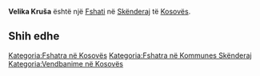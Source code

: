 {{Fshat në Kosovës
 | Emri                = Velika Kruša
 | EmriAlt                = Krusa-Vogele,Krusha e Madhe,Krushe,Krushe e Madhe,Krushë,Krushë e Madhe,Kruša-Vogele,Velika Krusa,Velika Krusha,Velika Kruša,Велика Круша
 | Emri (Rasa dhanore) = 
 | Figura              = 
 | Shteti              = Kosovës
 | Komuna              = Skënderaj
 | Kodi postar         = 
 | Sipërfaqja          = 

 | Popullsia           = 

 | Regj. i popullsisë  = 
 | Dend. e popullsisë  = 
 | Faqja zyrtare       = 
 <!--- Koordinatat ----> 
 | Gjerësia            = 42.31806
 | Gjatësia            = 20.63611
 | Lartësia            = 
}}
'''Velika Kruša''' është një [[Fshati]] në [[Skënderaj]] të [[Kosovës]].

<!-- == Gjeografia == -->
<!-- == Historia == -->
<!-- == Demografia == -->
== Shih edhe ==
{{Komuna Skënderaj}}
{{Kosovo-Administrata-Cung}}

[[Kategoria:Fshatra në Kosovës]]
[[Kategoria:Fshatra në Kommunes Skënderaj]]
[[Kategoria:Vendbanime në Kosovës]]